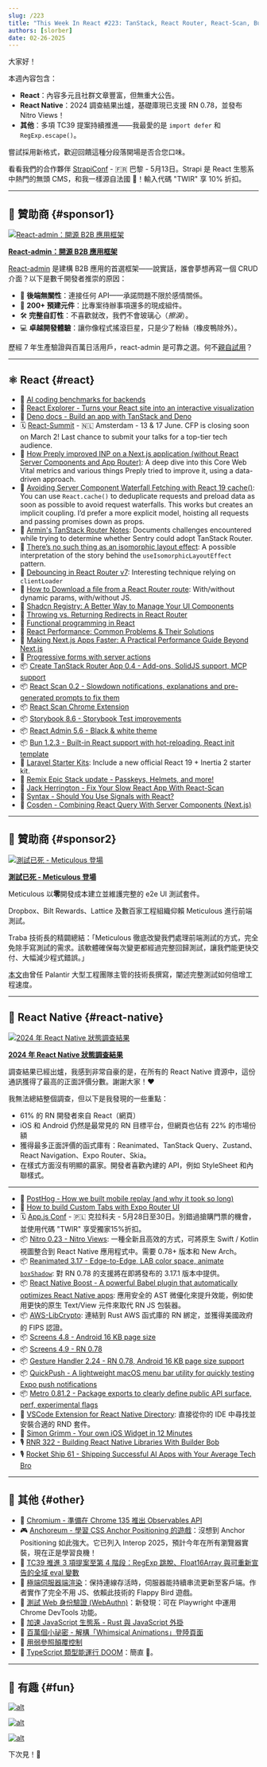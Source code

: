 ```yaml
---
slug: /223
title: "This Week In React #223: TanStack, React Router, React-Scan, Bun, Next.js, INP, Storybook | State of RN, Nitro Views, Reanimated, Gesture Handler, Screens, AWS-LC, QuickPush, Metro | TC39, CSS, TypeScript, Observables..."
authors: [slorber]
date: 02-26-2025
---
```


大家好！

本週內容包含：

- **React**：內容多元且社群文章豐富，但無重大公告。
- **React Native**：2024 調查結果出爐，基礎庫現已支援 RN 0.78，並發布 Nitro Views！
- **其他**：多項 TC39 提案持續推進——我最愛的是 `import defer` 和 `RegExp.escape()`。

嘗試採用新格式，歡迎回饋這種分段落開場是否合您口味。

看看我們的合作夥伴 [StrapiConf](https://conf.strapi.io/?utm_source=thisweekinreact) - 🇫🇷 巴黎 - 5月13日。Strapi 是 React 生態系中熱門的無頭 CMS，和我一樣源自法國 🥐！輸入代碼 "TWIR" 享 10% 折扣。

<!-- truncate -->


<Support />

---

## 💸 贊助商 {#sponsor1}

[![React-admin：開源 B2B 應用框架](/emails/issues/223/marmelab.jpg)](https://marmelab.com/react-admin/?ref=TWIR)

**[React-admin：開源 B2B 應用框架](https://marmelab.com/react-admin/?ref=TWIR)**

[React-admin](https://marmelab.com/react-admin/?ref=TWIR) 是建構 B2B 應用的首選框架——說實話，誰會夢想再寫一個 CRUD 介面？以下是數千開發者推崇的原因：

- 🔌 **後端無關性**：連接任何 API——承諾問題不限於感情關係。
- 🧩 **200+ 預建元件**：比專案待辦事項還多的現成組件。
- 🛠 **完整自訂性**：不喜歡就改，我們不會玻璃心（*擦淚*）。
- 💻 **卓越開發體驗**：讓你像程式搖滾巨星，只是少了粉絲（橡皮鴨除外）。

歷經 7 年生產驗證與百萬日活用戶，react-admin 是可靠之選。何不[親自試用](https://github.com/marmelab/react-admin?ref=TWIR)？

---

## ⚛️ React {#react}

- 💸 [AI coding benchmarks for backends](https://convex.link/thisweekbench)
- 👀 [React Explorer \- Turns your React site into an interactive visualization](https://www.react-explorer.com/)
- 📖 [Deno docs \- Build an app with TanStack and Deno](https://docs.deno.com/examples/tanstack_tutorial/)
- 🗓 [React-Summit](https://reactsummit.com/?utm_source=Newsletter&utm_medium=thisweekinreact) - 🇳🇱 Amsterdam - 13 & 17 June. CFP is closing soon on March 2! Last chance to submit your talks for a top-tier tech audience.
- 📜 [How Preply improved INP on a Next.js application (without React Server Components and App Router)](https://medium.com/preply-engineering/how-preply-improved-inp-on-a-next-js-application-without-react-server-components-and-app-router-491713149875): A deep dive into this Core Web Vital metrics and various things Preply tried to improve it, using a data-driven approach.
- 📜 [Avoiding Server Component Waterfall Fetching with React 19 cache()](https://aurorascharff.no/posts/avoiding-server-component-waterfall-fetching-with-react-19-cache/): You can use `React.cache()` to deduplicate requests and preload data as soon as possible to avoid request waterfalls. This works but creates an implicit coupling. I’d prefer a more explicit model, hoisting all requests and passing promises down as props.
- 📜 [Armin's TanStack Router Notes](https://gist.github.com/mitsuhiko/555b45f020a8d7e389516b51f6d03534): Documents challenges encountered while trying to determine whether Sentry could adopt TanStack Router.
- 📜 [There’s no such thing as an isomorphic layout effect](https://smoores.dev/post/no_such_thing_isomorphic_layout_effect/): A possible interpretation of the story behind the `useIsomorphicLayoutEffect` pattern.
- 📜 [Debouncing in React Router v7](https://programmingarehard.com/2025/02/24/debouncing-in-react-router-v7.html/): Interesting technique relying on `clientLoader`
- 📜 [How to Download a file from a React Router route](https://sergiodxa.com/tutorials/download-a-file-from-a-react-router-route): With/without dynamic params, with/without JS.
- 📜 [Shadcn Registry: A Better Way to Manage Your UI Components](https://ouassim.tech/notes/shadcn-registry-a-better-way-to-manage-your-ui-components/)
- 📜 [Throwing vs. Returning Redirects in React Router](https://sergiodxa.com/articles/throwing-vs-returning-redirects-in-react-router)
- 📜 [Functional programming in React](https://www.56kode.com/posts/level-up-react-functional-programming-in-react/)
- 📜 [React Performance: Common Problems & Their Solutions](https://blog.sentry.io/react-js-performance-guide/)
- 📜 [Making Next.js Apps Faster: A Practical Performance Guide Beyond Next.js](https://tigerabrodi.blog/making-nextjs-apps-faster-a-practical-performance-guide-beyond-nextjs)
- 📜 [Progressive forms with server actions](https://waku.gg/blog/progressive-forms)
- 📦 [Create TanStack Router App 0.4 \- Add-ons, SolidJS support, MCP support](https://github.com/TanStack/create-tsrouter-app/releases/tag/v0.4.0)
- 📦 [React Scan 0.2 \- Slowdown notifications, explanations and pre-generated prompts to fix them](https://github.com/aidenybai/react-scan/releases/tag/v0.2.0)
- 📦 [React Scan Chrome Extension](https://github.com/jantimon/chrome-react-scan-inspector)
- 📦 [Storybook 8.6 \- Storybook Test improvements](https://github.com/storybookjs/storybook/releases/tag/v8.6.0)
- 📦 [React Admin 5.6 \- Black & white theme](https://github.com/marmelab/react-admin/releases/tag/v5.6.0)
- 📦 [Bun 1.2.3 - Built-in React support with hot-reloading, React init template](https://bun.sh/blog/bun-v1.2.3)
- 🔨 [Laravel Starter Kits](https://laravel.com/starter-kits): Include a new official React 19 \+ Inertia 2 starter kit.
- 🔨 [Remix Epic Stack update \- Passkeys, Helmets, and more\!](https://github.com/epicweb-dev/epic-stack/discussions/937)
- 🎥 [Jack Herrington \- Fix Your Slow React App With React-Scan](https://www.youtube.com/watch?v=3EnathFYgz8)
- 🎥 [Syntax \- Should You Use Signals with React?](https://www.youtube.com/watch?v=Diy4XRSFTiA)
- 🎥 [Cosden \- Combining React Query With Server Components (Next.js)](https://www.youtube.com/watch?v=XcUpTPbY4Wg)

<SubscribeFormEmbed placement="middle" />

---

## 💸 贊助商 {#sponsor2}

[![測試已死 - Meticulous 登場](/emails/issues/217/meticulous.jpg)](https://www.meticulous.ai?utm_source=thisweekinreact&utm_campaign=feb26th)

**[測試已死 - Meticulous 登場](https://www.meticulous.ai?utm_source=thisweekinreact&utm_campaign=feb26th)**

Meticulous 以**零**開發成本建立並維護完整的 e2e UI 測試套件。

Dropbox、Bilt Rewards、Lattice 及數百家工程組織仰賴 Meticulous 進行前端測試。

Traba 技術長的精闢總結：「Meticulous 徹底改變我們處理前端測試的方式，完全免除手寫測試的需求。該軟體確保每次變更都經過完整回歸測試，讓我們能更快交付、大幅減少程式錯誤。」

[本文](https://www.meticulous.ai/blog/lessons-from-a-decade?utm_source=thisweekinreact&utm_campaign=jan15th)由曾任 Palantir 大型工程團隊主管的技術長撰寫，闡述完整測試如何倍增工程速度。

---

## 📱 React Native {#react-native}

[![2024 年 React Native 狀態調查結果](/emails/issues/223/state-of-rn.jpg)](https://results.stateofreactnative.com/)

**[2024 年 React Native 狀態調查結果](https://results.stateofreactnative.com/)**

調查結果已經出爐，我感到非常自豪的是，在所有的 React Native 資源中，這份通訊獲得了最高的正面評價分數。謝謝大家！❤️

我無法總結整個調查，但以下是我發現的一些重點：

- 61% 的 RN 開發者來自 React（網頁）
- iOS 和 Android 仍然是最常見的 RN 目標平台，但網頁也佔有 22% 的市場份額
- 獲得最多正面評價的函式庫有：Reanimated、TanStack Query、Zustand、React Navigation、Expo Router、Skia。
- 在樣式方面沒有明顯的贏家。開發者喜歡內建的 API，例如 StyleSheet 和內聯樣式。

---

- 💸 [PostHog - How we built mobile replay (and why it took so long)](https://dub.link/twir-feb26)
- 📜 [How to build Custom Tabs with Expo Router UI](https://expo.dev/blog/how-to-build-custom-tabs-with-expo-router-ui)
- 🗓️ [App.js Conf](https://appjs.co/?utm_source=thisweekinreact) - 🇵🇱 克拉科夫 - 5月28日至30日。別錯過搶購門票的機會，並使用代碼 "TWIR" 享受獨家15%折扣。
- 📦 [Nitro 0.23 - Nitro Views](https://github.com/mrousavy/nitro/releases/tag/v0.23.0): 一種全新且高效的方式，可將原生 Swift / Kotlin 視圖整合到 React Native 應用程式中。需要 0.78+ 版本和 New Arch。
- 📦 [Reanimated 3.17 - Edge-to-Edge, LAB color space, animate `boxShadow`](https://github.com/software-mansion/react-native-reanimated/releases/tag/3.17.0): 對 RN 0.78 的支援將在即將發布的 3.17.1 版本中提供。
- 📦 [React Native Boost - A powerful Babel plugin that automatically optimizes React Native apps](https://github.com/kuatsu/react-native-boost): 應用安全的 AST 微優化來提升效能，例如使用更快的原生 Text/View 元件來取代 RN JS 包裝器。
- 📦 [AWS-LibCrypto](https://github.com/OP-Engineering/op-aws-lc): 連結到 Rust AWS 函式庫的 RN 綁定，並獲得美國政府的 FIPS 認證。
- 📦 [Screens 4.8 - Android 16 KB page size](https://github.com/software-mansion/react-native-screens/releases/tag/4.8.0)
- 📦 [Screens 4.9 - RN 0.78](https://github.com/software-mansion/react-native-screens/releases/tag/4.9.0)
- 📦 [Gesture Handler 2.24 - RN 0.78, Android 16 KB page size support](https://github.com/software-mansion/react-native-gesture-handler/releases/tag/2.24.0)
- 📦 [QuickPush - A lightweight macOS menu bar utility for quickly testing Expo push notifications](https://github.com/betomoedano/quick-push)
- 📦 [Metro 0.81.2 - Package exports to clearly define public API surface, perf, experimental flags](https://github.com/facebook/metro/releases/tag/v0.81.2)
- 🔨 [VSCode Extension for React Native Directory](https://marketplace.visualstudio.com/items?itemName=react-native-directory.vscode-react-native-directory): 直接從你的 IDE 中尋找並安裝合適的 RND 套件。
- 🎥 [Simon Grimm - Your own iOS Widget in 12 Minutes](https://www.youtube.com/watch?v=00VwmqqXDik)
- 🎙️ [RNR 322 - Building React Native Libraries With Builder Bob](https://infinite.red/react-native-radio/rnr-322-building-react-native-libraries-with-builder-bob-6g-7gnty)
- 🎙️ [Rocket Ship 61 - Shipping Successful AI Apps with Your Average Tech Bro](https://share.transistor.fm/s/fde1972f)

---

## 🔀 其他 {#other}

- 👀 [Chromium - 準備在 Chrome 135 推出 Observables API](https://groups.google.com/a/chromium.org/g/blink-dev/c/stxSgTgMHog)
- 🎮 [Anchoreum - 學習 CSS Anchor Positioning 的遊戲](https://anchoreum.com/)：沒想到 Anchor Positioning 如此強大。它已列入 Interop 2025，預計今年在所有瀏覽器實裝，現在正是學習良機！
- 📜 [TC39 推進 3 項提案至第 4 階段：RegExp 跳脫、Float16Array 與可重新宣告的全域 eval 變數](https://socket.dev/blog/tc39-advances-3-proposals-to-stage-4-regexp-escaping-float16array-and-redeclarable-global-eval)
- 📜 [極端伺服器端渲染](https://www.scd31.com/posts/extreme-server-side-rendering)：保持連線存活時，伺服器能持續串流更新至客戶端。作者實作了完全不用 JS、依賴此技術的 Flappy Bird 遊戲。
- 📜 [測試 Web 身份驗證 (WebAuthn)](https://www.heal.dev/docs/blog/testing-webauthn)：新發現：可在 Playwright 中運用 Chrome DevTools 功能。
- 📜 [加速 JavaScript 生態系 - Rust 與 JavaScript 外掛](https://marvinh.dev/blog/speeding-up-javascript-ecosystem-part-11/)
- 📜 [百萬個小祕密 - 解構「Whimsical Animations」登陸頁面](https://www.joshwcomeau.com/blog/whimsical-animations/)
- 📜 [用弱參照顛覆控制](https://jlongster.com/subverting-control-weak-refs)
- 🎥 [TypeScript 類型能運行 DOOM](https://www.youtube.com/watch?v=0mCsluv5FXA)：簡直 🤯。

---

## 🤭 有趣 {#fun}

[![alt](/emails/issues/223/meme.jpg)](https://bsky.app/profile/sebastienlorber.com/post/3lijm77wxdk2b)

[![alt](/emails/issues/223/meme2.jpg)](https://x.com/schlimmson/status/1892257891870265830)

[![alt](/emails/issues/223/meme3.jpg)](https://x.com/cramforce/status/1894781544851783754)

下次見！👋